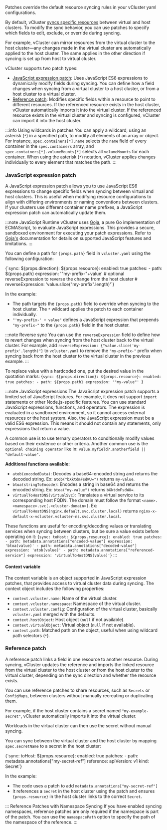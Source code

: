 
<ProAdmonition/>

Patches override the default resource syncing rules in your vCluster yaml configurations.

By default, vCluster [syncs specific resources](https://www.vcluster.com/docs/vcluster/next/configure/vcluster-yaml/sync/) between virtual and host clusters. To modify the sync behavior, you can use patches to specify which fields to edit, exclude, or override during syncing.

For example, vCluster can mirror resources from the virtual cluster to the host cluster—any changes made in the virtual cluster are automatically applied to the host cluster. The same applies in the other direction if syncing is set up from host to virtual cluster.

vCluster supports two patch types:

- [JavaScript expression patch](#javascript-expression-patch): Uses JavaScript ES6 expressions to dynamically modify fields during syncing. You can define how a field changes when syncing from a virtual cluster to a host cluster, or from a host cluster to a virtual cluster.
- [Reference patch](#reference-patch): Modifies specific fields within a resource to point to different resources. If the referenced resource exists in the host cluster, vCluster automatically imports it into the virtual cluster. If the referenced resource exists in the virtual cluster and syncing is configured, vCluster can import it into the host cluster.

:::info Using wildcards in patches
You can apply a wildcard, using an asterisk (`*`) in a specified path, to modify all elements of an array or object.
For instance, `spec.containers[*].name` selects the `name` field of every container in the `spec.containers` array, and `spec.containers[*].volumeMounts[*]` selects all `volumeMounts` for each container.
When using the asterisk (`*`) notation, vCluster applies changes individually to every element that matches the path.
:::

### JavaScript expression patch

A JavaScript expression patch allows you to use JavaScript ES6 expressions to change specific fields when syncing between virtual and host clusters.
This is useful when modifying resource configurations to align with differing environments or naming conventions between clusters. If your clusters use different container name prefixes, a JavaScript expression patch can automatically update them.

:::note JavaScript Runtime
vCluster uses [Goja](https://github.com/dop251/goja), a pure Go implementation of ECMAScript, to evaluate JavaScript expressions. This provides a secure, sandboxed environment for executing your patch expressions.
Refer to [Goja's](https://pkg.go.dev/github.com/dop251/goja) documentation for details on supported JavaScript features and limitations.
:::

You can define a path for <code>{props.path}</code> field in `vcluster.yaml` using the following configuration:

<CodeBlock language="yaml">
{`sync:
  ${props.direction}:
    ${props.resource}:
      enabled: true
      patches:
      - path: ${props.path}
        expression: '"my-prefix-"+value'
        # optional reverseExpression to reverse the change from the host cluster
        # reverseExpression: 'value.slice("my-prefix".length)'`}
</CodeBlock>

In the example:

  - The path targets the <code>{props.path}</code> field to override when syncing to the host cluster. The `*` wildcard applies the patch to each container individually.
  - `"'my-prefix-' + value"` defines a JavaScript expression that prepends `"my-prefix-"` to the <code>{props.path}</code> field in the host cluster.

:::note Reverse sync
You can use the `reverseExpression` field to define how to revert changes when syncing from the host cluster back to the virtual cluster.
For example, add `reverseExpression: {"value.slice('my-prefix'.length)"}` to `vcluster.yaml` to remove the `"my-prefix-"` prefix when syncing back from the host cluster to the virtual cluster in the previous example.
:::

To replace value with a hardcoded one, put the desired value in the quotation marks:
<CodeBlock language="yaml">
  {`sync:
  ${props.direction}:
    ${props.resource}:
      enabled: true
      patches:
      - path: ${props.path}
        expression: '"my-value"'
`}
</CodeBlock>

:::note JavaScript expressions
The JavaScript expression patch supports a limited set of JavaScript features. For example, it does not support `import` statements or other Node.js-specific features. You can use standard JavaScript expressions, functions, and operators.
The expression is evaluated in a sandboxed environment, so it cannot access external resources or the host system.
Also, the JavaScript expression must be a valid ES6 expression. This means it should not contain any statements, only expressions that return a value.

A common use is to use ternary operators to conditionally modify values based on their existence or other criteria.
Another common use is the `optional chaining operator` like in: `value.myfield?.anotherfield || "default-value"`.

**Additional functions available:**
- `atob(encodedData)`: Decodes a base64-encoded string and returns the decoded string. Ex: `atob("bXktdmFsdWU=")` returns `my-value`.
- `btoa(stringToEncode)`: Encodes a string in base64 and returns the encoded string. Ex: `btoa("my-value")` returns `bXktdmFsdWU=`.
- `virtualToHostDNS(virtualSvc)`: Translates a virtual service to its corresponding host FQDN. The domain must follow the format `<name>.<namespace>.svc[.<cluster-domain>]`.
  Ex: `virtualToHostDNS(nginx.default.svc.cluster.local)` returns `nginx-x-default-x-vcluster.vcluster-ns.svc.cluster.local`.

These functions are useful for encoding/decoding values or translating services when syncing between clusters, but be sure a value exists before operating on it:
<CodeBlock language="yaml">
  {`sync:
    toHost:
      ${props.resource}:
        enabled: true
        patches:
        - path: metadata.annotations["encoded-value"]
          expression: 'btoa(value)'
        - path: metadata.annotations["decoded-value"]
          expression: 'atob(value)'
        - path: metadata.annotations["referenced-service"]
          expression: 'virtualToHostDNS(value)'`}
</CodeBlock>
:::

#### Context variable

The context variable is an object supported in JavaScript expression patches, that provides access to virtual cluster data during syncing. The context object includes the following properties:

* `context.vcluster.name`: Name of the virtual cluster.
* `context.vcluster.namespace`: Namespace of the virtual cluster.
* `context.vcluster.config`: Configuration of the virtual cluster, basically `vcluster.yaml` merged with the defaults.
* `context.hostObject`: Host object (`null` if not available).
* `context.virtualObject`: Virtual object (`null` if not available).
* `context.path`: Matched path on the object, useful when using wildcard path selectors (`*`).

### Reference patch

A reference patch links a field in one resource to another resource. During syncing, vCluster updates the reference and imports the linked resource from the virtual cluster to the host cluster or from the host cluster to the virtual cluster, depending on the sync direction and whether the resource exists.

You can use reference patches to share resources, such as `Secrets` or `ConfigMaps`, between clusters without manually recreating or duplicating them.

For example, if the host cluster contains a secret named `"my-example-secret"`, vCluster automatically imports it into the virtual cluster.

Workloads in the virtual cluster can then use the secret without manual syncing.

You can sync between the virtual cluster and the host cluster by mapping `spec.secretName` to a secret in the host cluster:

<CodeBlock language="yaml">
{`sync:
  toHost:
    ${props.resource}:
      enabled: true
      patches:
      - path: metadata.annotations["my-secret-ref"]
        reference:
          apiVersion: v1
          kind: Secret`}
</CodeBlock>

In the example:

- The code uses a patch to add `metadata.annotations["my-secret-ref"]`
- It references a `Secret` in the host cluster using the patch and ensures <code>{props.resource}</code> in the host cluster links to the correct `Secret`.

::: Reference Patches with Namespace Syncing
If you have enabled syncing namespaces, reference patches are only required if the namespace is part of the patch. You can use the `namespacePath` option to specify the path of the namespace of the reference.
:::

